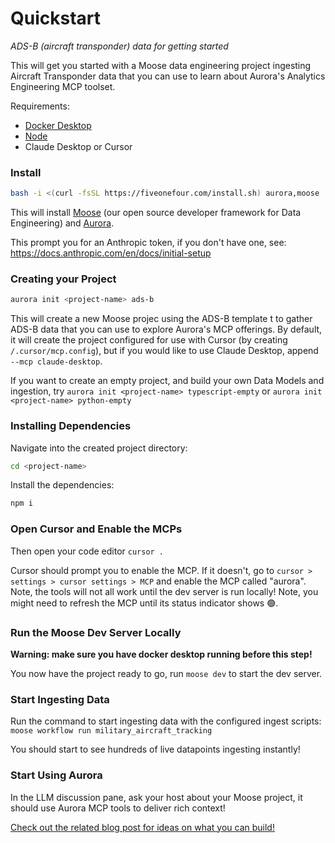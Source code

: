 
# Quickstart
*ADS-B (aircraft transponder) data for getting started*

This will get you started with a Moose data engineering project ingesting Aircraft Transponder data that you can use to learn about Aurora's Analytics Engineering MCP toolset.

Requirements:

- [Docker Desktop](https://www.docker.com/products/docker-desktop/)
- [Node](https://nodejs.org/en)
- Claude Desktop or Cursor

### Install

```bash filename="Terminal" copy
bash -i <(curl -fsSL https://fiveonefour.com/install.sh) aurora,moose
```

This will install [Moose](/moose) (our open source developer framework for Data Engineering) and [Aurora](https://aurora.fiveonefour.com).

This prompt you for an Anthropic token, if you don't have one, see: https://docs.anthropic.com/en/docs/initial-setup

### Creating your Project

```bash filename="Terminal" copy
aurora init <project-name> ads-b
```

This will create a new Moose projec using the ADS-B template t to gather ADS-B data that you can use to explore Aurora's MCP offerings. By default, it will create the project configured for use with Cursor (by creating `/.cursor/mcp.config`), but if you would like to use Claude Desktop, append `--mcp claude-desktop`.

If you want to create an empty project, and build your own Data Models and ingestion, try `aurora init <project-name> typescript-empty` or `aurora init <project-name> python-empty`

### Installing Dependencies

Navigate into the created project directory: 

```bash filename="Terminal" copy
cd <project-name>
```

Install the dependencies: 

```bash filename="Terminal" copy
npm i
```

### Open Cursor and Enable the MCPs

Then open your code editor `cursor .`

Cursor should prompt you to enable the MCP. If it doesn't, go to `cursor > settings > cursor settings > MCP` and enable the MCP called "aurora". Note, the tools will not all work until the dev server is run locally! Note, you might need to refresh the MCP until its status indicator shows 🟢.

### Run the Moose Dev Server Locally

**Warning: make sure you have docker desktop running before this step!**

You now have the project ready to go, run `moose dev` to start the dev server.

### Start Ingesting Data

Run the command to start ingesting data with the configured ingest scripts: `moose workflow run military_aircraft_tracking`

You should start to see hundreds of live datapoints ingesting instantly!

### Start Using Aurora

In the LLM discussion pane, ask your host about your Moose project, it should use Aurora MCP tools to deliver rich context!

[Check out the related blog post for ideas on what you can build!](https://fiveonefour.com/blog/)
